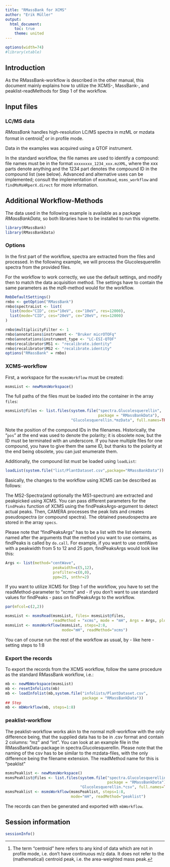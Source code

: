 ```yaml
---
title: "RMassBank for XCMS"
author: "Erik Müller"
output:
  html_document:
    toc: true
    theme: united
---
```

```r
options(width=74)
#library(xtable)
```

## Introduction

As the RMassBank-workflow is described in the other manual, this document mainly explains how to utilize the
XCMS-, MassBank-, and peaklist-readMethods for Step 1 of the workflow.

## Input files

### LC/MS data

*RMassBank* handles high-resolution LC/MS spectra in mzML or mzdata format in
centroid^[The term "centroid" here refers to any kind of data which are not in profile mode, i.e. don't have continuous m/z data. It does not refer to the (mathematical) centroid peak, i.e. the area-weighted mass peak.] or in profile mode.

Data in the examples was acquired using a QTOF instrument.

In the standard workflow, the file names are used to identify a
compound: file names must be in the format `xxxxxxxx_1234_xxx.mzXML`,
where the xxx parts denote anything and the 1234 part denotes the compound ID in
the compound list (see below). Advanced and alternative uses can be implemented;
consult the implementation of `msmsRead`, `msms_workflow` and 
`findMsMsHRperX.direct` for more information.

## Additional Workflow-Methods

The data used in the following example is available as a package *RMassBankData*,
so both libraries have to be installed to run this vignette.

```r
library(RMassBank)
library(RMassBankData)
```

### Options

In the first part of the workflow, spectra are extracted from the
files and processed. In the following example, we will process the
Glucolesquerellin spectra from the provided files.

For the workflow to work correctly, we use the default settings, and
modify then to match the data acquisition method. The settings have to
contain the same parameters as the mzR-method would for the workflow.

```r
RmbDefaultSettings()
rmbo <- getOption("RMassBank")
rmbo$spectraList <- list(
  list(mode="CID", ces="10eV", ce="10eV", res=12000),
  list(mode="CID", ces="20eV", ce="20eV", res=12000)
)

rmbo$multiplicityFilter <- 1
rmbo$annotations$instrument <- "Bruker micrOTOFq"
rmbo$annotations$instrument_type <- "LC-ESI-QTOF"
rmbo$recalibrator$MS1 <- "recalibrate.identity"
rmbo$recalibrator$MS2 <- "recalibrate.identity"
options("RMassBank" = rmbo)


```


### XCMS-workflow

First, a workspace for the `msmsWorkflow` must be created:
```r
msmsList <- newMsmsWorkspace()
```

The full paths of the files must be loaded into the container in the array
`files`:

```r
msmsList@files <- list.files(system.file("spectra.Glucolesquerellin",
                                         package = "RMassBankData"),
                             "Glucolesquerellin.*mzData", full.names=TRUE)
```

Note the position of the compound IDs in the filenames. Historically,
the "`pos`" at the end was used to denote the polarity; it is
obsolete now, but the ID must be terminated with an underscore.  If
you have multiple files for one compound, you have to give them the
same ID, but thanks to the polarity at the end being obsolete, you can
just enumerate them.

Additionally, the compound list must be loaded using `loadList`:

```r
loadList(system.file("list/PlantDataset.csv",package="RMassBankData"))
```

Basically, the changes to the workflow using XCMS can be described as follows:

The MS2-Spectra(and optionally the MS1-spectrum) are extracted and
peakpicked using XCMS. You can pass different parameters for the
`findPeaks` function of XCMS using the
findPeaksArgs-argument to detect actual peaks. Then, CAMERA processes
the peak lists and creates pseudospectra (or compound spectra). The
obtained pseudospectra are stored in the array `specs`.

Please note that "findPeaksArgs" has to be a list with the list
elements named after the arguments that the method you want to use
contains, as findPeaks is called by `do.call`.  For example,
if you want to use centWave with a peakwidth from 5 to 12 and 25 ppm,
findPeaksArgs would look like this:

```r
Args <- list(method="centWave",
                     peakwidth=c(5,12),
                     prefilter=c(0,0),
                     ppm=25, snthr=2)
```

If you want to utilize XCMS for Step 1 of the workflow, you have to set the readMethod-parameter to "xcms" and - if you don't want to use standard values for findPeaks - pass on findPeaksArgs to the workflow.

```r
par(mfcol=c(2,2))
```


```r
msmsList <- msmsRead(msmsList, files= msmsList@files, 
                     readMethod = "xcms", mode = "mH", Args = Args, plots = TRUE)
msmsList <- msmsWorkflow(msmsList, steps=2:8,
                         mode="mH", readMethod="xcms")
```

You can of course run the rest of the workflow as usual, by - like here - setting steps to 1:8

### Export the records

To export the records from the XCMS workflow, follow the same procedure 
as the standard RMassBank workflow, i.e.:

```r
mb <- newMbWorkspace(msmsList)
mb <- resetInfolists(mb)
mb <- loadInfolist(mb,system.file("infolists/PlantDataset.csv",
                                  package = "RMassBankData"))
## Step
mb <- mbWorkflow(mb, steps=1:8)
```

### peaklist-workflow

The peaklist-workflow works akin to the normal mzR-workflow with the
only difference being, that the supplied data has to be in .csv format
and contain 2 columns: "mz" and "int".  You can look at an example
file in the RMassBankData-package in spectra.Glucolesquerellin. Please
note that the naming of the csv has to be similar to the mzdata-files,
with the only difference being the filename extension.  The readMethod
name for this is "peaklist"

```r
msmsPeaklist <- newMsmsWorkspace()
msmsPeaklist@files <- list.files(system.file("spectra.Glucolesquerellin",
                                             package = "RMassBankData"),
                                 "Glucolesquerellin.*csv", full.names=TRUE)
msmsPeaklist <- msmsWorkflow(msmsPeaklist, steps=1:8,
                             mode="mH", readMethod="peaklist")
```

The records can then be generated and exported with `mbWorkflow`.

## Session information

```r
sessionInfo()
```
